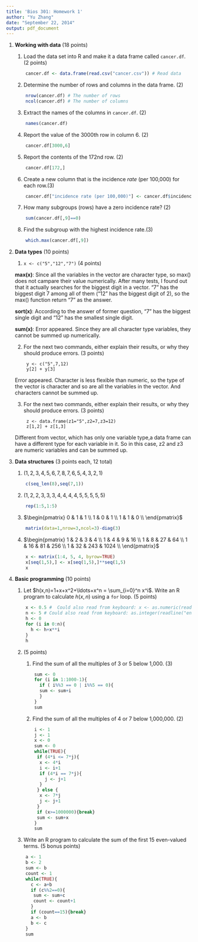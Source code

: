 ```yaml
---
title: 'Bios 301: Homework 1'
author: "Yu Zhang"
date: "September 22, 2014"
output: pdf_document
---
```


1. **Working with data** (18 points)

    1. Load the data set into R and make it a data frame called `cancer.df`. (2 points)   
    
    ```r
        cancer.df <- data.frame(read.csv("cancer.csv")) # Read data
    ```
    
    2. Determine the number of rows and columns in the data frame. (2)
    
    ```r
        nrow(cancer.df) # The number of rows
        ncol(cancer.df) # The number of columns
    ```
    
    3. Extract the names of the columns in `cancer.df`. (2)
    
    ```r
        names(cancer.df)
    ```
    
    4. Report the value of the 3000th row in column 6. (2)
    
    ```r
        cancer.df[3000,6]
    ```

    5. Report the contents of the 172nd row. (2)
    
    ```r
        cancer.df[172,]
    ```

    6. Create a new column that is the incidence *rate* (per 100,000) for each row.(3)

    ```r
        cancer.df["incidence rate (per 100,000)"] <- cancer.df$incidence/cancer.df$population*100000
    ```

    7. How many subgroups (rows) have a zero incidence rate? (2)

    ```r
        sum(cancer.df[,9]==0)
    ```

    8. Find the subgroup with the highest incidence rate.(3)
    
    ```r
        which.max(cancer.df[,9])
    ```



2. **Data types** (10 points)

    1. `x <- c("5","12","7")` (4 points)
      
      **max(x)**: Since all the variables in the vector are character type, so max() does not campare their value numerically. After many tests, I found out that it actually searches for the biggest digit in a vector. "7" has the biggest digit 7 among all of them ("12" has the biggest digit of 2), so the max() function return "7" as the answer.

      **sort(x)**: According to the answer of former question, "7" has the biggest single digit and "12" has the smallest single digit.

      **sum(x)**: Error appeared. Since they are all character type variables, they cannot be summed up numerically.

    2. For the next two commands, either explain their results, or why they should produce errors. (3 points)

            y <- c("5",7,12)
            y[2] + y[3]
            
      Error appeared. Character is less flexible than numeric, so the type of the vector is character and so are all the variables in the vector. And characters cannot be summed up.

    3. For the next two commands, either explain their results, or why they should produce errors. (3 points)

            z <- data.frame(z1="5",z2=7,z3=12)
            z[1,2] + z[1,3]
            
      Different from vector, which has only one variable type,a data frame can have a different type for each variable in it. So in this case, z2 and z3 are numeric variables and can be summed up.


3. **Data structures** (3 points each, 12 total)

      1. $(1,2,3,4,5,6,7,8,7,6,5,4,3,2,1)$

    ```r
        c(seq_len(8),seq(7,1))
    ```    
      2. $(1,2,2,3,3,3,4,4,4,4,5,5,5,5,5)$
          
    ```r
        rep(1:5,1:5)
    ```

      3. $\begin{pmatrix} 
  0 & 1 & 1 \\
  1 & 0 & 1 \\
  1 & 1 & 0 \\
  \end{pmatrix}$
    
    
    ```r
        matrix(data=1,nrow=3,ncol=3)-diag(3)
    ```

      4. $\begin{pmatrix}
      1 & 2 & 3 & 4 \\
      1 & 4 & 9 & 16 \\
      1 & 8 & 27 & 64  \\
      1 & 16 & 81 & 256 \\
      1 & 32 & 243 & 1024  \\
    \end{pmatrix}$

    ```r
        x <- matrix(1:4, 5, 4, byrow=TRUE)
        x[seq(1,5),] <- x[seq(1,5),]**seq(1,5)
        x
    ```


4. **Basic programming** (10 points)

    1. Let $h(x,n)=1+x+x^2+\ldots+x^n = \sum_{i=0}^n x^i$. Write an R program to calculate $h(x,n)$ using a `for` loop. (5 points)

    ```r
        x <- 0.5 #  Could also read from keyboard: x <- as.numeric(readline("enter the value for x:"))
        n <- 5 # Could also read from keyboard: as.integer(readline("enter an integer for n:"))
        h <- 0
        for (i in 0:n){
          h <- h+x**i
        }
        h
    ```

    2.  (5 points)

        1. Find the sum of all the multiples of 3 or 5 below 1,000. (3)

        ```r
            sum <- 0
            for (i in 1:1000-1){
              if ( i%%3 == 0 | i%%5 == 0){
              sum <- sum+i
              }
            }
            sum
        ```

        2. Find the sum of all the multiples of 4 or 7 below 1,000,000. (2)

        ```r
            i <- 1
            j <- 1
            x <- 0
            sum <- 0
            while(TRUE){
             if (4*i <= 7*j){
              x <- 4*i
              i <- i+1
              if (4*i == 7*j){
                j <- j+1
              }
             } else {
              x <- 7*j
              j <- j+1
             }
             if (x>=1000000){break}
             sum <- sum+x
            }
            sum
        ```


    3.  Write an R program to calculate the sum of the first 15 even-valued terms. (5 bonus points)

    ```r
        a <- 1
        b <- 2
        sum <- b
        count <- 1
        while(TRUE){
          c <- a+b
          if (c%%2==0){
           sum <- sum+c
           count <- count+1
          }
          if (count==15){break}
          a <- b
          b <- c
        }
        sum
    ```
